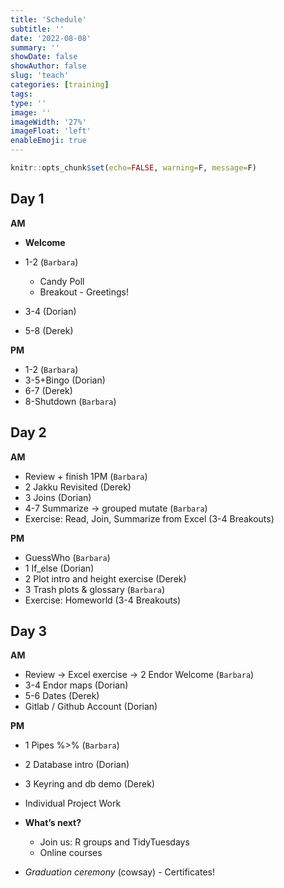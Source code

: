 ```yaml
---
title: 'Schedule'
subtitle: ''
date: '2022-08-08'
summary: ''
showDate: false
showAuthor: false
slug: 'teach'
categories: [training]
tags: 
type: ''
image: '' 
imageWidth: '27%'
imageFloat: 'left'
enableEmoji: true
---
```



```r
knitr::opts_chunk$set(echo=FALSE, warning=F, message=F)
```


## Day 1

**AM**

- **Welcome** 

-	1-2 (`Barbara`)
    - Candy Poll
    -	Breakout - Greetings!
-	3-4 (Dorian)
-	5-8 (Derek)

**PM**

-	1-2 (`Barbara`)
-	3-5+Bingo (Dorian)
-	6-7 (Derek)
-	8-Shutdown (`Barbara`)

## Day 2

**AM**

-	Review + finish 1PM (`Barbara`) 
- 2 Jakku Revisited (Derek)
-	3 Joins (Dorian)
-	4-7 Summarize -> grouped mutate (`Barbara`)
-	Exercise: Read, Join, Summarize from Excel (3-4 Breakouts)


**PM**

-	GuessWho (`Barbara`)
-	1 If_else (Dorian)
-	2 Plot intro and height exercise (Derek)
-	3 Trash plots & glossary (`Barbara`)
-	Exercise: Homeworld (3-4 Breakouts)

## Day 3

**AM**

-	Review -> Excel exercise -> 2 Endor Welcome (`Barbara`)
-	3-4 Endor maps (Dorian)
-	5-6 Dates (Derek)
-	Gitlab / Github Account (Dorian)

**PM**

-	1 Pipes %>% (`Barbara`)
-	2 Database intro (Dorian)
- 3 Keyring and db demo (Derek) 
-	Individual Project Work 

- **What's next?**
    - Join us: R groups and TidyTuesdays
    - Online courses
    
-	*Graduation ceremony* (cowsay) - Certificates!
